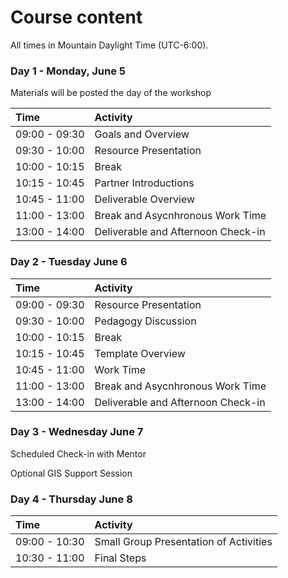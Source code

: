 <!-- vim: set ft=markdown: -->
# Course content

::: {.callout-note}
All times in Mountain Daylight Time (UTC-6:00).
:::

### Day 1 - Monday, June 5
Materials will be posted the day of the workshop

| Time          | Activity         |
| :------------ | :--------------- |
| 09:00 - 09:30 | Goals and Overview |
| 09:30 - 10:00 | Resource Presentation |
| 10:00 - 10:15 | Break |
| 10:15 - 10:45 | Partner Introductions |
| 10:45 - 11:00 | Deliverable Overview |
| 11:00 - 13:00 | Break and Asycnhronous Work Time |
| 13:00 - 14:00 | Deliverable and Afternoon Check-in |


### Day 2 - Tuesday June 6

| Time          | Activity         |
| :------------ | :--------------- |
| 09:00 - 09:30 | Resource Presentation |
| 09:30 - 10:00 | Pedagogy Discussion |
| 10:00 - 10:15 | Break |
| 10:15 - 10:45 | Template Overview |
| 10:45 - 11:00 | Work Time |
| 11:00 - 13:00 | Break and Asycnhronous Work Time |
| 13:00 - 14:00 | Deliverable and Afternoon Check-in |

### Day 3 - Wednesday June 7

Scheduled Check-in with Mentor

Optional GIS Support Session


### Day 4 - Thursday June 8

| Time          | Activity         |
| :------------ | :--------------- |
| 09:00 - 10:30 | Small Group Presentation of Activities |
| 10:30 - 11:00 | Final Steps |
